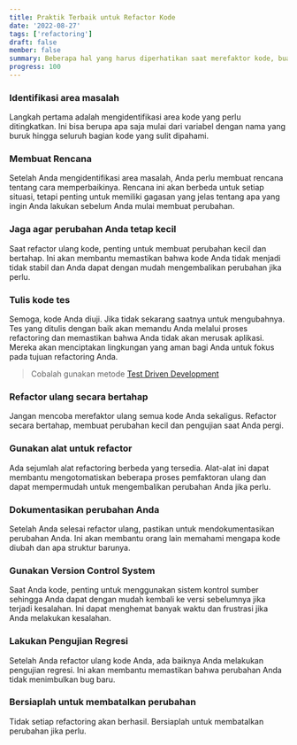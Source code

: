 ```yaml
---
title: Praktik Terbaik untuk Refactor Kode
date: '2022-08-27'
tags: ['refactoring']
draft: false
member: false
summary: Beberapa hal yang harus diperhatikan saat merefaktor kode, buat kode lebih mudah dibaca dan dipahami.
progress: 100
---
```


<TOCInline toc={props.toc} />

### Identifikasi area masalah

Langkah pertama adalah mengidentifikasi area kode yang perlu ditingkatkan. Ini bisa berupa apa saja mulai dari variabel dengan nama yang buruk hingga seluruh bagian kode yang sulit dipahami.

### Membuat Rencana

Setelah Anda mengidentifikasi area masalah, Anda perlu membuat rencana tentang cara memperbaikinya. Rencana ini akan berbeda untuk setiap situasi, tetapi penting untuk memiliki gagasan yang jelas tentang apa yang ingin Anda lakukan sebelum Anda mulai membuat perubahan.

### Jaga agar perubahan Anda tetap kecil

Saat refactor ulang kode, penting untuk membuat perubahan kecil dan bertahap. Ini akan membantu memastikan bahwa kode Anda tidak menjadi tidak stabil dan Anda dapat dengan mudah mengembalikan perubahan jika perlu.

### Tulis kode tes

Semoga, kode Anda diuji. Jika tidak sekarang saatnya untuk mengubahnya. Tes yang ditulis dengan baik akan memandu Anda melalui proses refactoring dan memastikan bahwa Anda tidak akan merusak aplikasi. Mereka akan menciptakan lingkungan yang aman bagi Anda untuk fokus pada tujuan refactoring Anda.

> Cobalah gunakan metode [Test Driven Development](https://id.wikipedia.org/wiki/Test-driven_development)

### Refactor ulang secara bertahap

Jangan mencoba merefaktor ulang semua kode Anda sekaligus. Refactor secara bertahap, membuat perubahan kecil dan pengujian saat Anda pergi.

### Gunakan alat untuk refactor

Ada sejumlah alat refactoring berbeda yang tersedia. Alat-alat ini dapat membantu mengotomatiskan beberapa proses pemfaktoran ulang dan dapat mempermudah untuk mengembalikan perubahan Anda jika perlu.

### Dokumentasikan perubahan Anda

Setelah Anda selesai refactor ulang, pastikan untuk mendokumentasikan perubahan Anda. Ini akan membantu orang lain memahami mengapa kode diubah dan apa struktur barunya.

### Gunakan Version Control System

Saat Anda kode, penting untuk menggunakan sistem kontrol sumber sehingga Anda dapat dengan mudah kembali ke versi sebelumnya jika terjadi kesalahan. Ini dapat menghemat banyak waktu dan frustrasi jika Anda melakukan kesalahan.

### Lakukan Pengujian Regresi

Setelah Anda refactor ulang kode Anda, ada baiknya Anda melakukan pengujian regresi. Ini akan membantu memastikan bahwa perubahan Anda tidak menimbulkan bug baru.

### Bersiaplah untuk membatalkan perubahan

Tidak setiap refactoring akan berhasil. Bersiaplah untuk membatalkan perubahan jika perlu.
